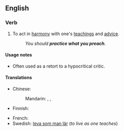 ==English==

===Verb===
{{head|en|verb|head=[[practice]] [[what]] [[one]] [[preaches]]}}

# To act in [[harmony]] with one's [[teachings]] and [[advice]].
#: ''You should '''practice what you preach'''.''

====Usage notes====
* Often used as a retort to a hypocritical critic.

====Translations====
{{trans-top|act in harmony with one's teachings}}
* Chinese:
*: Mandarin: {{t|cmn|說到做到}}, {{t|cmn|说到做到|tr=shuōdàozuòdào}}, {{t|cmn|言行一致|tr=yánxíngyízhì}}
* Finnish: {{t|fi|tehdä niin kuin sanoo}}
{{trans-mid}}
* French: {{t+|fr|prêcher d’exemple}}
* Swedish: [[leva som man lär]] (''to live as one teaches'')
{{trans-bottom}}